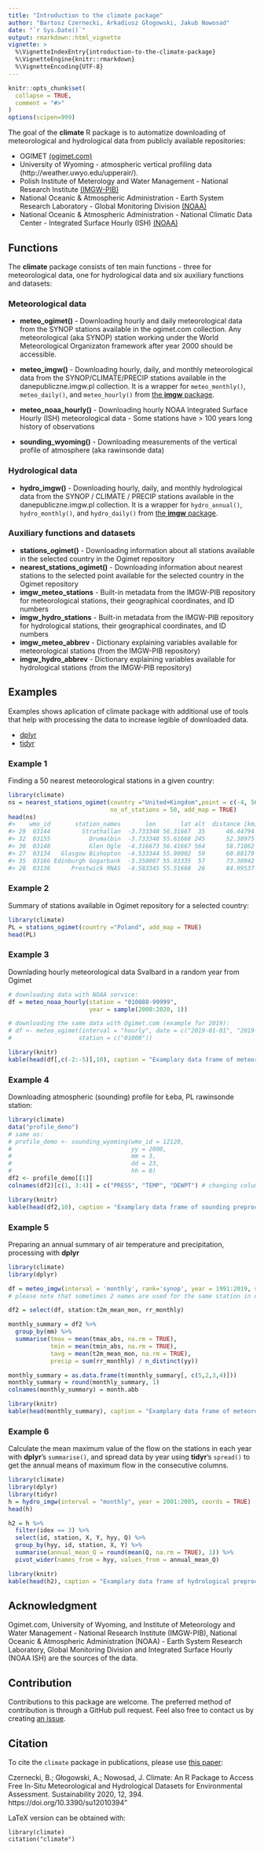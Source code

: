 ```yaml
---
title: "Introduction to the climate package"
author: "Bartosz Czernecki, Arkadiusz Głogowski, Jakub Nowosad"
date: "`r Sys.Date()`"
output: rmarkdown::html_vignette
vignette: >
  %\VignetteIndexEntry{introduction-to-the-climate-package}
  %\VignetteEngine{knitr::rmarkdown}
  %\VignetteEncoding{UTF-8}
---
```

  
```r
knitr::opts_chunk$set(
  collapse = TRUE,
  comment = "#>"
)
options(scipen=999)
```

The goal of the  **climate** R package is to automatize downloading of meteorological
and hydrological data from publicly available repositories:

- OGIMET [(ogimet.com)](http://ogimet.com/index.phtml.en) 
- University of Wyoming - atmospheric vertical profiling data (http://weather.uwyo.edu/upperair/).
- Polish Institute of Meterology and Water Management - National Research Institute [(IMGW-PIB)](https://dane.imgw.pl/)
- National Oceanic & Atmospheric Administration - Earth System Research Laboratory - Global Monitoring Division [(NOAA)](https://www.esrl.noaa.gov/gmd/ccgg/trends/)
- National Oceanic & Atmospheric Administration - National Climatic Data Center - Integrated Surface Hourly (ISH) [(NOAA)](https://www1.ncdc.noaa.gov/pub/data/noaa/)

## Functions 

The **climate** package consists of ten main functions - three for meteorological data, one for hydrological data and six auxiliary functions and datasets:
  
### Meteorological data
  
- **meteo_ogimet()** - Downloading hourly and daily meteorological data from the SYNOP stations available in the ogimet.com collection.
Any meteorological (aka SYNOP) station working under the World Meteorological Organizaton framework after year 2000 should be accessible.

- **meteo_imgw()** - Downloading hourly, daily, and monthly meteorological data from the SYNOP/CLIMATE/PRECIP stations available in the danepubliczne.imgw.pl collection. 
It is a wrapper for `meteo_monthly()`, `meteo_daily()`, and `meteo_hourly()` from [the **imgw** package](https://github.com/bczernecki/imgw).

- **meteo_noaa_hourly()** - Downloading hourly NOAA Integrated Surface Hourly (ISH) meteorological data - Some stations have > 100 years long history of observations


- **sounding_wyoming()** - Downloading measurements of the vertical profile of atmosphere (aka rawinsonde data)

### Hydrological data

- **hydro_imgw()** - Downloading hourly, daily, and monthly hydrological data from the SYNOP / CLIMATE / PRECIP stations available in the
danepubliczne.imgw.pl collection.
It is a wrapper for `hydro_annual()`, `hydro_monthly()`, and `hydro_daily()` from [the **imgw** package](https://github.com/bczernecki/imgw).

### Auxiliary functions and datasets

- **stations_ogimet()** - Downloading information about all stations available in the selected
country in the Ogimet repository
- **nearest_stations_ogimet()** - Downloading information about nearest stations to the selected point
available for the selected country in the Ogimet repository
- **imgw_meteo_stations** - Built-in   metadata from the IMGW-PIB repository for   meteorological   stations,   their   geographical
coordinates, and ID numbers
- **imgw_hydro_stations** - Built-in metadata from the IMGW-PIB repository for   hydrological   stations,    their   geographical
coordinates, and ID numbers
- **imgw_meteo_abbrev** - Dictionary explaining variables available for meteorological stations (from the IMGW-PIB repository)
- **imgw_hydro_abbrev** - Dictionary explaining variables available for hydrological stations (from the IMGW-PIB repository)

## Examples

Examples shows aplication of climate package with additional use of tools that help with processing the data to increase legible of downloaded data.  

- [dplyr](https://CRAN.R-project.org/package=dplyr)
- [tidyr](https://CRAN.R-project.org/package=tidyr)

### Example 1

Finding a 50 nearest meteorological stations in a given country:

``` r
library(climate)
ns = nearest_stations_ogimet(country ="United+Kingdom",point = c(-4, 56),
                             no_of_stations = 50, add_map = TRUE)
head(ns)
#>    wmo_id       station_names       lon       lat alt  distance [km]
#> 29  03144         Strathallan  -3.733348 56.31667  35      46.44794
#> 32  03155           Drumalbin  -3.733348 55.61668 245      52.38975
#> 30  03148           Glen Ogle  -4.316673 56.41667 564      58.71862
#> 27  03134   Glasgow Bishopton  -4.533344 55.90002  59      60.88179
#> 35  03166 Edinburgh Gogarbank  -3.350007 55.93335  57      73.30942
#> 28  03136      Prestwick RNAS  -4.583345 55.51668  26      84.99537
```

### Example 2

Summary of stations available in Ogimet repository for a selected country:

``` r
library(climate)
PL = stations_ogimet(country ="Poland", add_map = TRUE)
head(PL)
```

### Example 3
Downlading hourly meteorological data Svalbard in a random year from Ogimet
  
``` r
# downloading data with NOAA service:
df = meteo_noaa_hourly(station = "010080-99999", 
                       year = sample(2000:2020, 1))

# downloading the same data with Ogimet.com (example for 2019):
# df <- meteo_ogimet(interval = "hourly", date = c("2019-01-01", "2019-12-31"),
#                   station = c("01008"))
```

```r
library(knitr)
kable(head(df[,c(-2:-5)],10), caption = "Examplary data frame of meteorological data.")
```

### Example 4
Downloading atmospheric (sounding) profile for Łeba, PL rawinsonde  station:

```r
library(climate)
data("profile_demo")
# same as:
# profile_demo <- sounding_wyoming(wmo_id = 12120,
#                                  yy = 2000,
#                                  mm = 3,
#                                  dd = 23,
#                                  hh = 0)
df2 <- profile_demo[[1]] 
colnames(df2)[c(1, 3:4)] = c("PRESS", "TEMP", "DEWPT") # changing column names
```


```r
library(knitr)
kable(head(df2,10), caption = "Examplary data frame of sounding preprocessing")
```

### Example 5
Preparing an annual summary of air temperature and precipitation, processing with **dplyr** 

```r
library(climate)
library(dplyr)

df = meteo_imgw(interval = 'monthly', rank='synop', year = 1991:2019, station = "ŁEBA") 
# please note that sometimes 2 names are used for the same station in different years

df2 = select(df, station:t2m_mean_mon, rr_monthly)

monthly_summary = df2 %>% 
  group_by(mm) %>% 
  summarise(tmax = mean(tmax_abs, na.rm = TRUE), 
            tmin = mean(tmin_abs, na.rm = TRUE),
            tavg = mean(t2m_mean_mon, na.rm = TRUE), 
            precip = sum(rr_monthly) / n_distinct(yy))            

monthly_summary = as.data.frame(t(monthly_summary[, c(5,2,3,4)])) 
monthly_summary = round(monthly_summary, 1)
colnames(monthly_summary) = month.abb

```

```r
library(knitr)
kable(head(monthly_summary), caption = "Examplary data frame of meteorological preprocessing.")
```

### Example 6
Calculate the mean maximum value of the flow on the stations in each year with **dplyr**'s `summarise()`, and spread data by year using **tidyr**'s `spread()` to get the annual means of maximum flow in the consecutive columns.

```r
library(climate)
library(dplyr)
library(tidyr)
h = hydro_imgw(interval = "monthly", year = 2001:2005, coords = TRUE)
head(h)
```


```r
h2 = h %>%
  filter(idex == 3) %>%
  select(id, station, X, Y, hyy, Q) %>%
  group_by(hyy, id, station, X, Y) %>%
  summarise(annual_mean_Q = round(mean(Q, na.rm = TRUE), 1)) %>% 
  pivot_wider(names_from = hyy, values_from = annual_mean_Q)
```

```r
library(knitr)
kable(head(h2), caption = "Examplary data frame of hydrological preprocesssing.")
```

## Acknowledgment

Ogimet.com, University of Wyoming, and Institute of Meteorology and Water Management - National Research Institute (IMGW-PIB), National Oceanic & Atmospheric Administration (NOAA) - Earth System Research Laboratory, Global Monitoring Division and Integrated Surface Hourly (NOAA ISH) are the sources of the data.

## Contribution

Contributions to this package are welcome. 
The preferred method of contribution is through a GitHub pull request. 
Feel also free to contact us by creating [an issue](https://github.com/bczernecki/climate/issues).

## Citation

To cite the `climate` package in publications, please use [this paper](https://www.mdpi.com/2071-1050/12/1/394):
  
  Czernecki, B.; Głogowski, A.; Nowosad, J. Climate: An R Package to Access Free In-Situ Meteorological and Hydrological Datasets for Environmental Assessment. Sustainability 2020, 12, 394. https://doi.org/10.3390/su12010394"

LaTeX version can be obtained with:
```
library(climate)
citation("climate")
```
<!-- ![Mean maximum annual flow](../../docs/articles/articles/pl_files/figure-html/unnamed-chunk-1-1.png) -->

